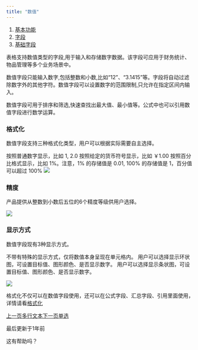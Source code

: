 ```yaml
---
title: "数值"
---
```


1. [基本功能](/ji-ben-gong-neng)
2. [字段](/ji-ben-gong-neng/zi-duan)
3. [基础字段](/ji-ben-gong-neng/zi-duan/ji-chu-zi-duan)

表格支持数值类型的字段,用于输入和存储数字数据。该字段可应用于财务统计、物品管理等多个业务场景中。

数值字段只能输入数字,包括整数和小数,比如“12”、“3.1415”等。字段将自动过滤除数字外的其他字符。数值字段可以设置数字的范围限制,只允许在指定区间内输入。

数值字段可用于排序和筛选,快速查找出最大值、最小值等。公式中也可以引用数值字段进行数学运算。

### 格式化

数值字段支持三种格式化类型，用户可以根据实际需要自主选择。

<AccordionGroup>
  <Accordion title="数字">
    按照普通数字显示，比如 1, 2.0
  </Accordion>

  <Accordion title="货币">
    按照给定的货币符号显示，比如 ￥1.00
  </Accordion>

  <Accordion title="百分比">
    按照百分比格式显示，比如 1%。注意，1% 的存储值是 0.01, 100% 的存储值是 1，百分值可以超过 100%
  </Accordion>
</AccordionGroup>

<Frame caption="设置格式化">
  <img src="/images/ji-ben-gong-neng/zi-duan/ji-chu-zi-duan/6707e6f0d74b4508.png" />
</Frame>

### 精度

产品提供从整数到小数后五位的6个精度等级供用户选择。

<Frame caption="设置精度">
  <img src="/images/ji-ben-gong-neng/zi-duan/ji-chu-zi-duan/dfd15d0ce947ea3b.png" />
</Frame>

### 显示方式

数值字段现有3种显示方式。

<AccordionGroup>
  <Accordion title="默认">
    不带有特殊的显示方式，仅将数值本身呈现在单元格内。
  </Accordion>

  <Accordion title="环状图">
    用户可以选择显示环状图，可设置目标值、图形颜色、是否显示数字。
  </Accordion>

  <Accordion title="条状图">
    用户可以选择显示条状图，可设置目标值、图形颜色、是否显示数字。
  </Accordion>
</AccordionGroup>

![](/images/ji-ben-gong-neng/zi-duan/ji-chu-zi-duan/9b9dff4ca1d72ab6.png)

格式化不仅可以在数值字段使用，还可以在公式字段、汇总字段、引用里面使用，详情请看[格式化](/ji-ben-gong-neng/zi-duan/tong-yong/ge-shi-hua)

[上一页多行文本](/ji-ben-gong-neng/zi-duan/ji-chu-zi-duan/duo-hang-wen-ben)[下一页单选](/ji-ben-gong-neng/zi-duan/ji-chu-zi-duan/dan-xuan)

最后更新于1年前

这有帮助吗？
